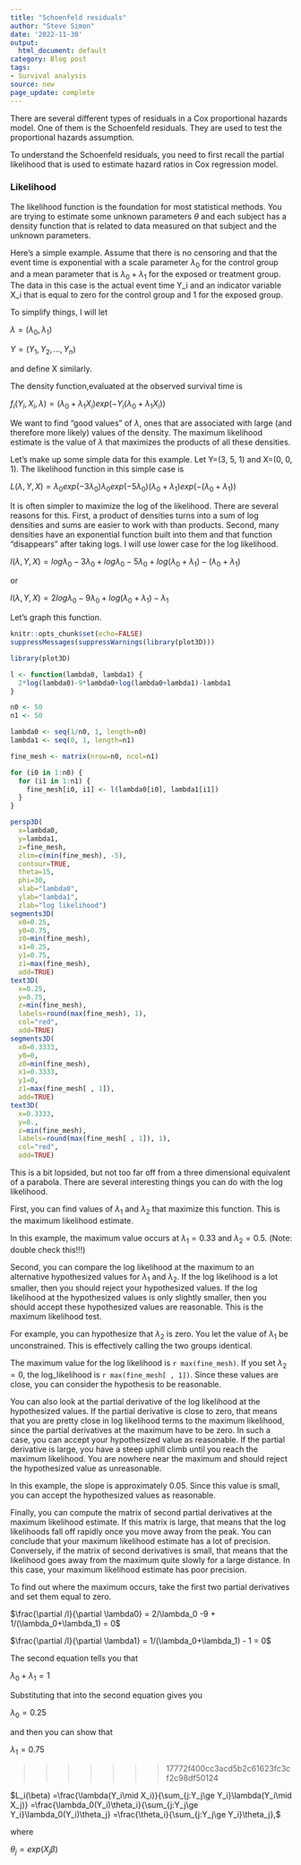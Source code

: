 ```yaml
---
title: "Schoenfeld residuals"
author: "Steve Simon"
date: '2022-11-30'
output:
  html_document: default
category: Blog post
tags:
- Survival analysis
source: new
page_update: complete
---
```


There are several different types of residuals in a Cox proportional hazards model. One of them is the Schoenfeld residuals. They are used to test the proportional hazards assumption.

<!---more--->

To understand the Schoenfeld residuals, you need to first recall the partial likelihood that is used to estimate hazard ratios in Cox regression model.

### Likelihood

The likelihood function is the foundation for most statistical methods. You are trying to estimate some unknown parameters $\theta$ and each subject has a density function that is related to data measured on that subject and the unknown parameters.

Here's a simple example. Assume that there is no censoring and that the event time is exponential with a scale parameter $\lambda_0$ for the control group and a mean parameter that is $\lambda_0+\lambda_1$ for the exposed or treatment group. The data in this case is the actual event time Y_i and an indicator variable X_i that is equal to zero for the control group and 1 for the exposed group.

To simplify things, I will let

$\lambda=(\lambda_0, \lambda_1)$

$Y=(Y_1, Y_2, ..., Y_n)$

and define X similarly.

The density function,evaluated at the observed survival time is

$f_i(Y_i, X_i, \lambda)=(\lambda_0+\lambda_1X_i)exp(-Y_i(\lambda_0+\lambda_1X_i))$

We want to find "good values" of $\lambda$, ones that are associated with large (and therefore more likely) values of the density. The maximum likelihood estimate is the value of $\lambda$ that maximizes the products of all these densities.

Let's make up some simple data for this example. Let Y=(3, 5, 1) and X=(0, 0, 1). The likelihood function in this simple case is

$L(\lambda, Y, X)=\lambda_0 exp(-3 \lambda_0) \lambda_0 exp(-5 \lambda_0) (\lambda_0+\lambda_1) exp(-(\lambda_0+\lambda_1))$

It is often simpler to maximize the log of the likelihood. There are several reasons for this. First, a product of densities turns into a sum of log densities and sums are easier to work with than products. Second, many densities have an exponential function built into them and that function "disappears" after taking logs. I will use lower case for the log likelihood.

$l(\lambda, Y, X)=log\lambda_0 - 3 \lambda_0 + log\lambda_0 - 5 \lambda_0 + log(\lambda_0 + \lambda_1) - (\lambda_0+\lambda_1)$

or 

$l(\lambda, Y, X) = 2 log\lambda_0 - 9 \lambda_0 + log(\lambda_0+\lambda_1) -\lambda_1$

Let's graph this function.

```r
knitr::opts_chunk$set(echo=FALSE)
suppressMessages(suppressWarnings(library(plot3D)))
```

```r
library(plot3D)

l <- function(lambda0, lambda1) {
  2*log(lambda0)-9*lambda0+log(lambda0+lambda1)-lambda1
}

n0 <- 50
n1 <- 50

lambda0 <- seq(1/n0, 1, length=n0)
lambda1 <- seq(0, 1, length=n1)

fine_mesh <- matrix(nrow=n0, ncol=n1)  

for (i0 in 1:n0) {
  for (i1 in 1:n1) {
    fine_mesh[i0, i1] <- l(lambda0[i0], lambda1[i1])
  }
}

persp3D(
  x=lambda0, 
  y=lambda1, 
  z=fine_mesh, 
  zlim=c(min(fine_mesh), -5),
  contour=TRUE,
  theta=15,
  phi=30, 
  xlab="lambda0",
  ylab="lambda1",
  zlab="log likelihood")
segments3D(
  x0=0.25,
  y0=0.75, 
  z0=min(fine_mesh),
  x1=0.25,
  y1=0.75,
  z1=max(fine_mesh),
  add=TRUE)
text3D(
  x=0.25,
  y=0.75, 
  z=min(fine_mesh),
  labels=round(max(fine_mesh), 1),
  col="red",
  add=TRUE)
segments3D(
  x0=0.3333,
  y0=0, 
  z0=min(fine_mesh),
  x1=0.3333,
  y1=0,
  z1=max(fine_mesh[ , 1]),
  add=TRUE)
text3D(
  x=0.3333,
  y=0., 
  z=min(fine_mesh),
  labels=round(max(fine_mesh[ , 1]), 1),
  col="red",
  add=TRUE)
```

This is a bit lopsided, but not too far off from a three dimensional equivalent of a parabola. There are several interesting things you can do with the log likelihood.

First, you can find values of $\lambda_1$ and $\lambda_2$ that maximize this function. This is the maximum likelihood estimate.

In this example, the maximum value occurs at $\lambda_1=0.33$ and $\lambda_2=0.5$. (Note: double check this!!!)

Second, you can compare the log likelihood at the maximum to an alternative hypothesized values for $\lambda_1$ and $\lambda_2$. If the log likelihood is a lot smaller, then you should reject your hypothesized values. If the log likelihood at the hypothesized values is only slightly smaller, then you should accept these hypothesized values are reasonable. This is the maximum likelihood test.

For example, you can hypothesize that $\lambda_2$ is zero. You let the value of $\lambda_1$ be unconstrained. This is effectively calling the two groups identical.

The maximum value for the log likelihood is `r max(fine_mesh)`. If you set $\lambda_2=0$, the log_likelihood is `r max(fine_mesh[ , 1])`. Since these values are close, you can consider the hypothesis to be reasonable.

You can also look at the partial derivative of the log likelihood at the hypothesized values. If the partial derivative is close to zero, that means that you are pretty close in log likelihood terms to the maximum likelihood, since the partial derivatives at the maximum have to be zero. In such a case, you can accept your hypothesized value as reasonable. If the partial derivative is large, you have a steep uphill climb until you reach the maximum likelihood. You are nowhere near the maximum and should reject the hypothesized value as unreasonable.

In this example, the slope is approximately 0.05. Since this value is small, you can accept the hypothesized values as reasonable.

Finally, you can compute the matrix of second partial derivatives at the maximum likelihood estimate. If this matrix is large, that means that the log likelihoods fall off rapidly once you move away from the peak. You can conclude that your maximum likelihood estimate has a lot of precision. Conversely, if the matrix of second derivatives is small, that means that the likelihood goes away from the maximum quite slowly for a large distance. In this case, your maximum likelihood estimate has poor precision.

To find out where the maximum occurs, take the first two partial derivatives and set them equal to zero.

$\frac{\partial /l}{\partial \lambda0} = 2/\lambda_0 -9 + 1/(\lambda_0+\lambda_1) = 0$

$\frac{\partial /l}{\partial \lambda1} = 1/(\lambda_0+\lambda_1) - 1 = 0$

The second equation tells you that 

$\lambda_0+\lambda_1=1$

Substituting that into the second equation gives you

$\lambda_0=0.25$

and then you can show that

$\lambda_1=0.75$

>>>>>>> 17772f400cc3acd5b2c61623fc3cf2c98df50124

$L_i(\beta)  
 =\frac{\lambda(Y_i\mid X_i)}{\sum_{j:Y_j\ge Y_i}\lambda(Y_i\mid X_j)} 
 =\frac{\lambda_0(Y_i)\theta_i}{\sum_{j:Y_j\ge Y_i}\lambda_0(Y_i)\theta_j}
 =\frac{\theta_i}{\sum_{j:Y_j\ge Y_i}\theta_j},$

where

$\theta_j = exp(X_j \beta)$

